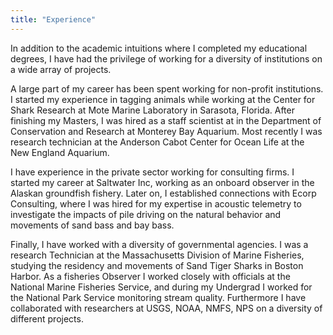 ```yaml
---
title: "Experience"
---
```

<link rel="stylesheet" href="styles.css" type="text/css">

In addition to the academic intuitions where I completed my educational degrees, I have had the privilege of working for a diversity of institutions on a wide array of projects. 

A large part of my career has been spent working for non-profit institutions. I started my experience in tagging animals while working at the Center for Shark Research at Mote Marine Laboratory in Sarasota, Florida. After finishing my Masters, I was hired as a staff scientist at in the Department of Conservation and Research at Monterey Bay Aquarium. Most recently I was research technician at the Anderson Cabot Center for Ocean Life at the New England Aquarium.

I have experience in the private sector working for consulting firms. I started my career at Saltwater Inc, working as an onboard observer in the Alaskan groundfish fishery. Later on, I established connections with Ecorp Consulting, where I was hired for my expertise in acoustic telemetry to investigate the impacts of pile driving on the natural behavior and movements of sand bass and bay bass.

Finally, I have worked with a diversity of governmental agencies. I was a research Technician at the Massachusetts Division of Marine Fisheries, studying the residency and movements of Sand Tiger Sharks in Boston Harbor. As a fisheries Observer I worked closely with officials at the National Marine Fisheries Service, and during my Undergrad I worked for the National Park Service monitoring stream quality. Furthermore I have collaborated with researchers at USGS, NOAA, NMFS, NPS on a diversity of different projects.
